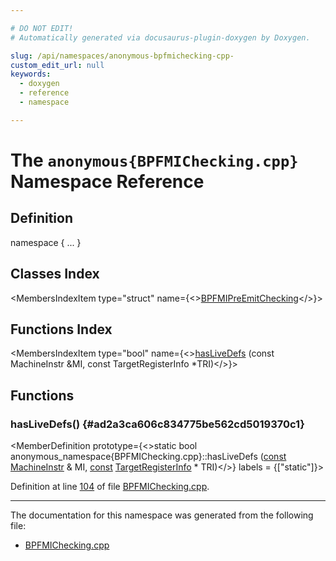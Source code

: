 ```yaml
---

# DO NOT EDIT!
# Automatically generated via docusaurus-plugin-doxygen by Doxygen.

slug: /api/namespaces/anonymous-bpfmichecking-cpp-
custom_edit_url: null
keywords:
  - doxygen
  - reference
  - namespace

---
```





# The `anonymous{BPFMIChecking.cpp}` Namespace Reference

<DoxygenPage pluginConfig={pluginConfig}>



## Definition

<CodeBlock>namespace &#123; ... &#125;</CodeBlock>

## Classes Index

<MembersIndex>

<MembersIndexItem
  type="struct"
  name={<><a href="/docs/api/structs/anonymous-namespace-bpfmichecking-cpp-/bpfmipreemitchecking">BPFMIPreEmitChecking</a></>}>
</MembersIndexItem>

</MembersIndex>

## Functions Index

<MembersIndex>

<MembersIndexItem
  type="bool"
  name={<><a href="#ad2a3ca606c834775be562cd5019370c1">hasLiveDefs</a> (const MachineInstr &amp;MI, const TargetRegisterInfo &#42;TRI)</>}>
</MembersIndexItem>

</MembersIndex>


<SectionDefinition>

## Functions

### hasLiveDefs() {#ad2a3ca606c834775be562cd5019370c1}

<MemberDefinition
  prototype={<>static bool anonymous&#95;namespace&#123;BPFMIChecking.cpp&#125;::hasLiveDefs (<a href="/docs/api/files/lib/lib/target/lib/target/aarch64/aarch64promoteconstant-cpp/#a90f8350fecae261c25be85d38b451bff">const</a> <a href="/docs/api/classes/llvm/machineinstr">MachineInstr</a> &amp; MI, <a href="/docs/api/files/lib/lib/target/lib/target/aarch64/aarch64promoteconstant-cpp/#a90f8350fecae261c25be85d38b451bff">const</a> <a href="/docs/api/classes/llvm/targetregisterinfo">TargetRegisterInfo</a> &#42; TRI)</>}
  labels = {["static"]}>

Definition at line <a href="/docs/api/files/lib/lib/target/lib/target/bpf/bpfmichecking-cpp/#l00104">104</a> of file <a href="/docs/api/files/lib/lib/target/lib/target/bpf/bpfmichecking-cpp">BPFMIChecking.cpp</a>.
</MemberDefinition>

</SectionDefinition>

<hr/>

The documentation for this namespace was generated from the following file:

<ul>
<li><a href="/docs/api/files/lib/lib/target/lib/target/bpf/bpfmichecking-cpp">BPFMIChecking.cpp</a></li>
</ul>

</DoxygenPage>
